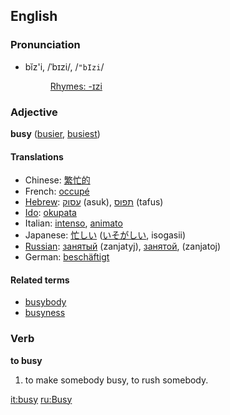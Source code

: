 ==English==
===Pronunciation===
*bĭz'i, /ˈbɪzi/, /<tt>"bIzi</tt>/
*:[[Rhymes:English:-ɪzi|Rhymes: -ɪzi]]

===Adjective===
'''busy''' ([[busier]], [[busiest]])

====Translations====
*Chinese: [[繁忙的]]
*French: [[occupé]]
*[[Hebrew]]: [[עסוק]] (asuk), [[תפוס]] (tafus)
*[[Ido]]: [[okupata]]
*Italian: [[intenso]], [[animato]]
*Japanese: [[忙しい]] ([[いそがしい]], isogasii)
*[[Russian]]: [[занятый]] (zanjatyj), [[занятой]], (zanjatoj)
*German: [[beschäftigt]]

====Related terms====
*[[busybody]]
*[[busyness]]

===Verb===
'''to busy'''

# to make somebody busy, to rush somebody.

[[it:busy]]
[[ru:Busy]]